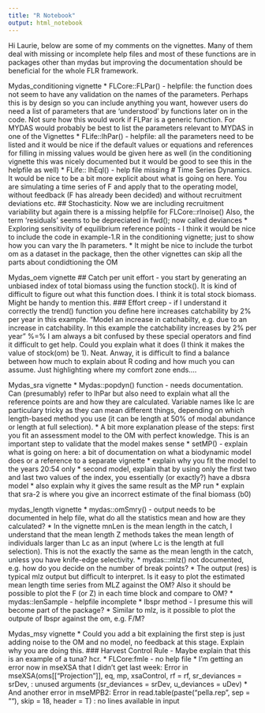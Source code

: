 ```yaml
---
title: "R Notebook"
output: html_notebook
---
```


Hi Laurie, below are some of my comments on the vignettes. Many of them deal with missing or incomplete help files and most of these functions are in packages other than mydas but improving the documentation should be beneficial for the whole FLR framework.

Mydas_conditioning vignette
* FLCore::FLPar() - helpfile: the function does not seem to have any validation on the names of the parameters. Perhaps this is by design so you can include anything you want, however users do need a list of parameters that are 'understood' by functions later on in the code. Not sure how this would work if FLPar is a generic function. For MYDAS would probably be best to list the parameters relevant to MYDAS in one of the Vignettes
* FLife::lhPar() - helpfile: all the parameters need to be listed and it would be nice if the default values or equations and references for filling in missing values would be given here as well (in the conditioning vignette this was nicely documented but it would be good to see this in the helpfile as well)
* FLife:: lhEql() - help file missing
# Time Series Dynamics. It would be nice to be a bit more explicit about what is going on here. You are simulating a time series of F and apply that to the operating model, without feedback (F has already been decided) and without recruitment deviations etc.
## Stochasticity. Now we are including recruitment variability but again there is a missing helpfile for FLCore::rlnoise()
Also, the term 'residuals' seems to be depreciated in fwd(); now called deviances
* Exploring sensitivity of equilibrium reference points - I think it would be nice to include the code in example-1.R in the conditioning vignette; just to show how you can vary the lh parameters.
* It might be nice to include the turbot om as a dataset in the package, then the other vignettes can skip all the parts about condidtioning the OM

Mydas_oem vignette
## Catch per unit effort - you start by generating an unbiased index of total biomass using the function stock(). It is kind of difficult to figure out what this function does. I think it is total stock biomass. Might be handy to mention this.
### Effort creep - if I understand it correctly the trend() function you define here increases catchability by 2% per year in this example. "Model an increase in catchabilty, e.g. due to an increase in catchability. In this example the catchability increases by 2% per year"
%=% I am always a bit confused by these special operators and find it difficult to get help. Could you explain what it does (I think it makes the value of stock(om) be 1). Neat. Anway, it is difficult to find a balance between how much to explain about R coding and how much you can assume. Just highlighting where my comfort zone ends....

Mydas_sra vignette
* Mydas::popdyn() function - needs documentation. Can (presumably) refer to lhPar but also need to explain what all the reference points are and how they are calculated. Variable names like lc are particulary tricky as they can mean different things, depending on which length-based method you use (it can be length at 50% of modal abundance or length at full selection).
* A bit more explanation please of the steps: first you fit an assessment model to the OM with perfect knowledge. This is an important step to validate that the model makes sense
* setMP() - explain what is going on here: a bit of documentation on what a biodynamic model does or a reference to a separate vignette
* explain why you fit the model to the years 20:54 only
* second model, explain that by using only the first two and last two values of the index, you essentially (or exactly?) have a dbsra model
* also explain why it gives the same result as the MP run
* explain that sra-2 is where you give an incorrect estimate of the final biomass (b0)

mydas_length vignette
* mydas::omSmry() - output needs to be documented in help file, what do all the statistics mean and how are they calculated?
* In the vignette mnLen is the mean length in the catch, I understand that the mean length Z methods takes the mean length of individuals larger than Lc as an input (where Lc is the length at full selection). This is not the exactly the same as the mean length in the catch, unless you have knife-edge selectivity.
* mydas:::mlz() not documented, e.g. how do you decide on the number of break points?
* The output (res) is typical mlz output but difficult to interpret. Is it easy to plot the estimated mean length time series from MLZ against the OM? Also it should be possible to plot the F (or Z) in each time block and compare to OM?
* mydas::lenSample - helpfile incomplete
* lbspr method - I presume this will become part of the package?
* Similar to mlz, is it possible to plot the outpute of lbspr against the om, e.g. F/M?

Mydas_msy vignette
* Could you add a bit explaining the first step is just adding noise to the OM and no model, no feedback at this stage. Explain why you are doing this.
### Harvest Control Rule - Maybe explain that this is an example of a tuna? hcr. 
* FLCore:fmle - no help file
* I'm getting an error now in mseXSA that I didn't get last week:
Error in mseXSA(oms[["Projection"]], eq, mp, xsaControl, rf = rf, sr_deviances = srDev,  : 
  unused arguments (sr_deviances = srDev, u_deviances = uDev)
* And another error in mseMPB2:
Error in read.table(paste("pella.rep", sep = ""), skip = 18, header = T) : no lines available in input

